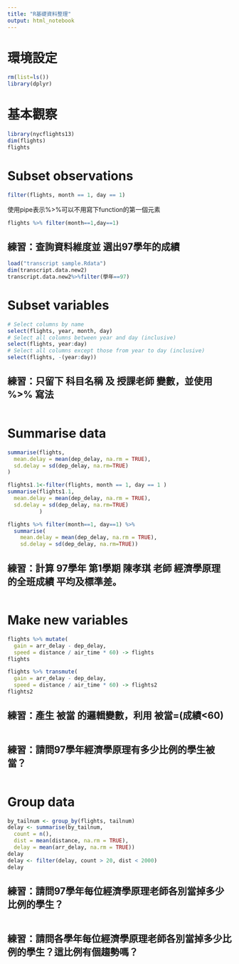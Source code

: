 ```yaml
---
title: "R基礎資料整理"
output: html_notebook
---
```

# 環境設定
```r
rm(list=ls())
library(dplyr)
```
# 基本觀察
```r
library(nycflights13)
dim(flights)
flights
```

# Subset observations
```r
filter(flights, month == 1, day == 1)
```

使用pipe表示%>%可以不用寫下function的第一個元素
```r
flights %>% filter(month==1,day==1) 
```

## 練習：查詢資料維度並 選出97學年的成績
```r
load("transcript sample.Rdata")
dim(transcript.data.new2)
transcript.data.new2%>%filter(學年==97)
```

# Subset variables
```r
# Select columns by name
select(flights, year, month, day)
# Select all columns between year and day (inclusive)
select(flights, year:day)
# Select all columns except those from year to day (inclusive)
select(flights, -(year:day))
```

## 練習：只留下 科目名稱 及 授課老師 變數，並使用 %>% 寫法
```r

```

# Summarise data
```r
summarise(flights,
  mean.delay = mean(dep_delay, na.rm = TRUE),
  sd.delay = sd(dep_delay, na.rm=TRUE)
)
```


```r
flights1.1<-filter(flights, month == 1, day == 1 )
summarise(flights1.1,
  mean.delay = mean(dep_delay, na.rm = TRUE),
  sd.delay = sd(dep_delay, na.rm=TRUE)
          )
```

```r
flights %>% filter(month==1, day==1) %>%
  summarise(
    mean.delay = mean(dep_delay, na.rm = TRUE),
    sd.delay = sd(dep_delay, na.rm=TRUE))
```

## 練習：計算 97學年 第1學期 陳孝琪 老師 經濟學原理 的全班成績 平均及標準差。
```r

```

# Make new variables
```r
flights %>% mutate(
  gain = arr_delay - dep_delay,
  speed = distance / air_time * 60) -> flights
flights
```
```r
flights %>% transmute(
  gain = arr_delay - dep_delay,
  speed = distance / air_time * 60) -> flights2
flights2
```

## 練習：產生 被當 的邏輯變數，利用 被當=(成績<60)
```r

```

## 練習：請問97學年經濟學原理有多少比例的學生被當？
```r

```

# Group data
```r
by_tailnum <- group_by(flights, tailnum)
delay <- summarise(by_tailnum,
  count = n(),
  dist = mean(distance, na.rm = TRUE),
  delay = mean(arr_delay, na.rm = TRUE))
delay
delay <- filter(delay, count > 20, dist < 2000)
delay
```

## 練習：請問97學年每位經濟學原理老師各別當掉多少比例的學生？
```r

```

## 練習：請問各學年每位經濟學原理老師各別當掉多少比例的學生？這比例有個趨勢嗎？
```r

```
